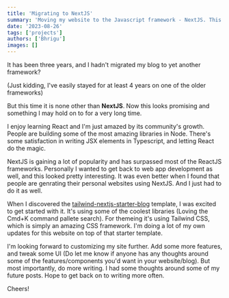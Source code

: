 ```yaml
---
title: 'Migrating to NextJS'
summary: 'Moving my website to the Javascript framework - NextJS. This was inevitable'
date: '2023-08-26'
tags: ['projects']
authors: ['Bhrigu']
images: []
---
```


It has been three years, and I hadn't migrated my blog to yet another framework?

(Just kidding, I've easily stayed for at least 4 years on one of the older frameworks)

But this time it is none other than **NextJS**. 
Now this looks promising and something I may hold on to for a very long time.

I enjoy learning React and I'm just amazed by its community's growth. 
People are building some of the most amazing libraries in Node. 
There's some satisfaction in writing JSX elements in Typescript, and letting React do the magic.

NextJS is gaining a lot of popularity and has surpassed most of the ReactJS frameworks. 
Personally I wanted to get back to web app development as well, and this looked pretty interesting. 
It was even better when I found that people are genrating their personal websites using NextJS. 
And I just had to do it as well.

When I discovered the [tailwind-nextjs-starter-blog](https://github.com/timlrx/tailwind-nextjs-starter-blog) template, I was excited to get started with it. 
It's using some of the coolest libraries (Loving the Cmd+K command pallete search). 
For themeing it's using Tailwind CSS, which is simply an amazing CSS framework.
I'm doing a lot of my own updates for this website on top of that starter template.

I'm looking forward to customizing my site further. Add some more features, and tweak some UI 
(Do let me know if anyone has any thoughts around some of the features/components you'd want in your website/blog). 
But most importantly, do more writing. I had some thoughts around some of my future posts. Hope to get back on to writing more often.

Cheers!
